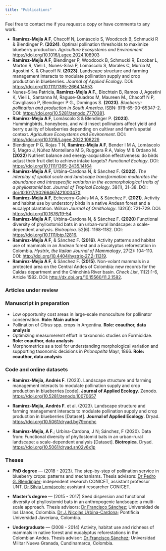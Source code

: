 ```yaml
---
title: "Publications"
---
```


Feel free to contact me if you request a copy or have comments to any work.

:::{}
-   **Ramírez-Mejía A F**, Chacoff N, Lomáscolo S, Woodcock B, Schmucki R & Blendinger P. **(2024)**. Optimal pollination thresholds to maximize blueberry production. *Agriculture Ecosystems and Environment* <https://doi.org/10.1016/j.agee.2024.108903>
-   **Ramírez-Mejía A F**, Blendinger P, Woodcock B, Schmucki R, Escobar L, Morton R, Vieli L, Nunes-Silva P, Lomáscolo S, Morales C, Murúa M, Agostini K, & Chacoff N. **(2023)**. Landscape structure and farming management interacts to modulate pollination supply and crop production in blueberries. *Journal of Applied Ecology*. DOI: <https://doi.org/10.1111/1365-2664.14553>
-   Nunes-Silva Patrícia, **Ramírez-Mejía A F.**, Blochtein B, Ramos J, Agostini K, Vieli L, Santanna M, Raguse-Quadros M, Maureen M., Chacoff N P, Cavigliasso P, Blendinger P G., Domingos S. **(2023)**. *Blueberry: pollination and production in South America*. ISBN: 978-65-00-65347-2. DOI: <https://doi.org/10.5281/zenodo.7770381>.
-   **Ramírez-Mejía A F**, Lomáscolo S & Blendinger P. **(2023)**. Hummingbirds, honeybees, and wild insect pollinators affect yield and berry quality of blueberries depending on cultivar and farm's spatial context. *Agriculture Ecosystems and Environment*. DOI: <https://doi.org/10.1016/j.agee.2022.108229>
-   Blendinger P G, Rojas T N, **Ramírez-Mejía A F**, Bender I M A, Lomáscolo S, Magro J, Núñez Montellano M G, Ruggera R A, Valoy M & Ordano M. **(2022)** Nutrient balance and energy-acquisition effectiveness: do birds adjust their fruit diet to achieve intake targets? *Functional Ecology*. DOI: <https://doi.org/10.1111/1365-2435.14164>
-   **Ramírez-Mejía A F**, Urbina-Cardona N, & Sánchez F. **(2022)**. *The interplay of spatial scale and landscape transformation moderates the abundance and intraspecific variation in the ecomorphological traits of a phyllostomid bat*. *Journal of Tropical Ecology*. 38(1), 31-38. DOI: [doi:10.1017/S026646742100047X](https://www.cambridge.org/core/journals/journal-of-tropical-ecology/article/abs/interplay-of-spatial-scale-and-landscape-transformation-modulates-the-abundance-and-intraspecific-variation-in-the-ecomorphological-traits-of-a-phyllostomid-bat/9FE42D071008B1715D61864F94998527)
-   **Ramírez-Mejía A F**, Echeverry-Galvis M A, & Sánchez F. **(2021)**. Activity and habitat use by understory birds in a native Andean forest and a eucalypt plantation. *Wilson Journal of Ornithology*. 132(3): 721-729. DOI: <https://doi.org/10.1676/19-54>
-   **Ramírez-Mejía A F**, Urbina-Cardona N, & Sánchez F. **(2020)** Functional diversity of phyllostomid bats in an urban-rural landscape: a scale-dependent analysis. *Biotropica*. 52(6): 1168-1182. DOI: <https://doi.org/10.1111/btp.12816>.
-   **Ramírez-Mejía A F**, & Sánchez F. **(2016)**. Activity patterns and habitat use of mammals in an Andean forest and a Eucalyptus reforestation in Colombia. *Hystrix, the Italian Journal of Mammalogy*, 27(2): 104-110. DOI: <http://doi.org/10.4404/hystrix-27.2-11319>.
-   **Ramírez-Mejía A F**, & Sánchez F. **(2015)**. Non-volant mammals in a protected area on the Central Andes of Colombia: new records for the Caldas department and the Chinchiná River basin. *Check List*, 11(2):1-6, Article 1582. DOI: <http://dx.doi.org/10.15560/11.2.1582>.
:::


### Articles under review

:::{}

:::

### Manuscript in preparation

:::{}
-   Low opportunity cost areas in large-scale monoculture for pollinator conservation. **Role: Main author**
-   Pollination of *Citrus* spp. crops in Argentina. **Role: coauthor, data analysis**
-   Optimizing measumeremt effort in taxonomic studies on Formicidae. **Role: coauthor, data analysis**
-   Morphometrics as a tool for understanding morphological variation and supporting taxonomic decisions in *Prionopelta* Mayr, 1866. **Role: coauthor, data analysis**
:::


### Code and online datasets

:::{}
-   **Ramírez-Mejía, Andrés F**. (2023). Landscape structure and farming management interacts to modulate pollination supply and crop production in blueberries [code]. **Journal of Applied Ecology**. Zenodo. <https://doi.org/10.5281/zenodo.10070657>

-   **Ramírez-Mejía, Andrés F**. et al. (2023). Landscape structure and farming management interacts to modulate pollination supply and crop production in blueberries [Dataset]. **Journal of Applied Ecology**. Dryad. <https://doi.org/10.5061/dryad.bg79cnphc>

-   **Ramírez-Mejía, A F**.; Urbina-Cardona, J N; Sánchez, F (2020). Data from: Functional diversity of phyllostomid bats in an urban-rural landscape: a scale-dependent analysis [Dataset]. **Biotropica**. Dryad. <https://doi.org/10.5061/dryad.sn02v6x1p>
:::


### Theses

:::{}
-   **PhD degree** --- (2018 - 2023). The step-by-step of pollination service in blueberry crops: patterns and mechanisms. Thesis advisors: [Dr Pedro G. Blendinger](https://scholar.google.com/citations?user=9oyNtX0AAAAJ&hl=en&oi=ao); independent research CONICET, assistant professor UNT. [Dr Silvia Lomáscolo](https://scholar.google.com/citations?hl=en&user=r9PAo-QAAAAJ); assistant researcher CONICET.

-   **Master's degree** --- (2015 - 2017) Seed dispersion and functional diversity of phyllostomid bats in an anthropogenic landscape: a multi-scale approach. Thesis advisors: [Dr Francisco Sánchez](https://scholar.google.com/citations?user=6MC0Yx8AAAAJ&hl=en); Universidad de los Llanos, Colombia. [Dr J. Nicolás Urbina-Cardona](https://scholar.google.com/citations?user=uMBjaFgAAAAJ&hl=en); Pontificia Universidad Javeriana, Colombia.

-   **Undergraduate** --- (2008 - 2014) Activity, habitat use and richness of mammals in native forest and eucalyptus reforestations in the Colombian Andes. Thesis advisor: [Dr Francisco Sánchez](https://scholar.google.com/citations?user=6MC0Yx8AAAAJ&hl=es); Universidad Militar Nueva Granada, Cundinamarca, Colombia.
:::
